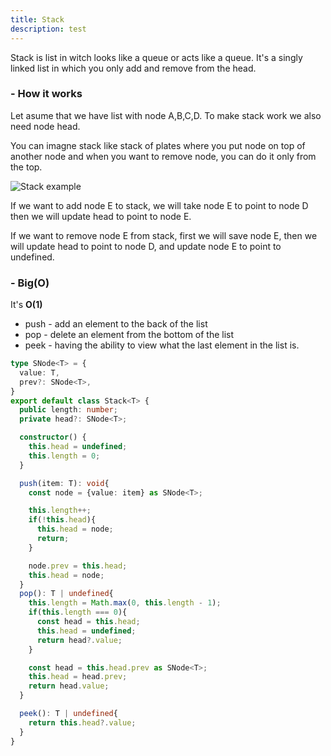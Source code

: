 ```yaml
---
title: Stack
description: test
---
```


Stack is list in witch looks like a queue or acts like a queue.
It's a singly linked list in which you only add and remove from the head.

<h3 className="text-lg font-semibold">- How it works</h3>

Let asume that we have list with node A,B,C,D. To make stack work we also need node head. 

You can imagne stack like stack of plates where you put node on top of another node and when you want to remove node, you can do it only from the top.

<img src="/images/algorithms/stack-base.png" alt="Stack example" className="my-6" />

If we want to add node E to stack, we will take node E to point to node D then we will update head to point to node E.

If we want to remove node E from stack, first we will save node E, then we will update head to point to node D, and update node E to point to undefined.

<h3 className="text-lg font-semibold mt-7">- Big(O)</h3>

It's **O(1)**

- push - add an element to the back of the list
- pop - delete an element from the bottom of the list
- peek - having the ability to view what the last element in the list is.

```ts
type SNode<T> = {
  value: T,
  prev?: SNode<T>,
}
export default class Stack<T> {
  public length: number;
  private head?: SNode<T>;

  constructor() {
    this.head = undefined;
    this.length = 0;
  }

  push(item: T): void{
    const node = {value: item} as SNode<T>;

    this.length++;
    if(!this.head){
      this.head = node;
      return;
    }

    node.prev = this.head;
    this.head = node;
  }
  pop(): T | undefined{
    this.length = Math.max(0, this.length - 1);
    if(this.length === 0){
      const head = this.head;
      this.head = undefined;
      return head?.value;
    }

    const head = this.head.prev as SNode<T>;
    this.head = head.prev;
    return head.value;
  }

  peek(): T | undefined{
    return this.head?.value;
  }
}
```